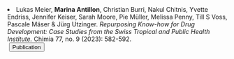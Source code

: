 <li> Lukas Meier, __Marina Antillon__, Christian Burri, Nakul Chitnis, Yvette Endriss, Jennifer Keiser, Sarah Moore, Pie Müller, Melissa Penny, Till S Voss, Pascale Mäser & Jürg Utzinger. _Repurposing Know-how for Drug Development: Case Studies from the Swiss Tropical and Public Health Institute._ Chimia 77, no. 9 (2023): 582-592.   
  <a href="https://doi.org/10.2533/chimia.2023.582" style="margin-left: 0.25em" target="_blank">
    <button class="button1">
      <i class="fa-solid fa-feather"> </i> Publication
    </button>
  </a>
</li>